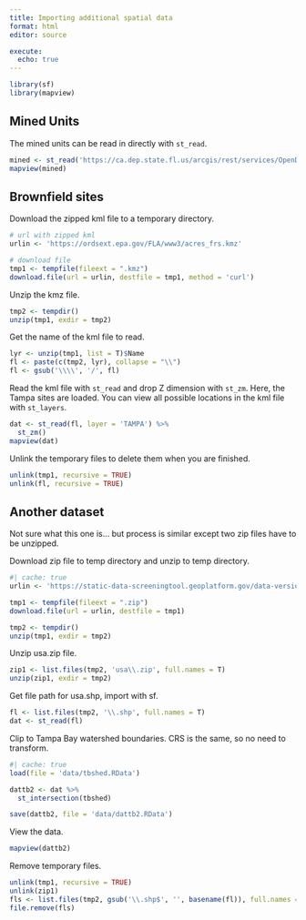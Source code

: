 ```yaml
---
title: Importing additional spatial data
format: html
editor: source

execute:
  echo: true
---
```


```r
library(sf)
library(mapview)
```

## Mined Units 

The mined units can be read in directly with `st_read`. 

```r
mined <- st_read('https://ca.dep.state.fl.us/arcgis/rest/services/OpenData/MMP_MINEDUNITS/MapServer/0/query?outFields=*&where=1%3D1&f=geojson')
mapview(mined)
```

## Brownfield sites

Download the zipped kml file to a temporary directory.

```r
# url with zipped kml
urlin <- 'https://ordsext.epa.gov/FLA/www3/acres_frs.kmz'

# download file
tmp1 <- tempfile(fileext = ".kmz")
download.file(url = urlin, destfile = tmp1, method = 'curl')
```

Unzip the kmz file.

```r
tmp2 <- tempdir()
unzip(tmp1, exdir = tmp2)
```

Get the name of the kml file to read. 

```r
lyr <- unzip(tmp1, list = T)$Name
fl <- paste(c(tmp2, lyr), collapse = "\\")
fl <- gsub('\\\\', '/', fl)
```

Read the kml file with `st_read` and drop Z dimension with `st_zm`.  Here, the Tampa sites are loaded.  You can view all possible locations in the kml file with `st_layers`.

```r
dat <- st_read(fl, layer = 'TAMPA') %>% 
  st_zm()
mapview(dat)
```

Unlink the temporary files to delete them when you are finished.

```r
unlink(tmp1, recursive = TRUE)
unlink(fl, recursive = TRUE)
```

## Another dataset

Not sure what this one is... but process is similar except two zip files have to be unzipped. 

Download zip file to temp directory and unzip to temp directory.

```r
#| cache: true
urlin <- 'https://static-data-screeningtool.geoplatform.gov/data-versions/1.0/data/score/downloadable/1.0-shapefile-codebook.zip'

tmp1 <- tempfile(fileext = ".zip")
download.file(url = urlin, destfile = tmp1)

tmp2 <- tempdir()
unzip(tmp1, exdir = tmp2)
```

Unzip usa.zip file. 

```r
zip1 <- list.files(tmp2, 'usa\\.zip', full.names = T)
unzip(zip1, exdir = tmp2)
```

Get file path for usa.shp, import with sf. 

```r
fl <- list.files(tmp2, '\\.shp', full.names = T)
dat <- st_read(fl)
```

Clip to Tampa Bay watershed boundaries. CRS is the same, so no need to transform. 

```r
#| cache: true
load(file = 'data/tbshed.RData')

dattb2 <- dat %>% 
  st_intersection(tbshed)

save(dattb2, file = 'data/dattb2.RData')
```

View the data. 

```r
mapview(dattb2)
```

Remove temporary files.

```r
unlink(tmp1, recursive = TRUE)
unlink(zip1)
fls <- list.files(tmp2, gsub('\\.shp$', '', basename(fl)), full.names = T)
file.remove(fls)
```

